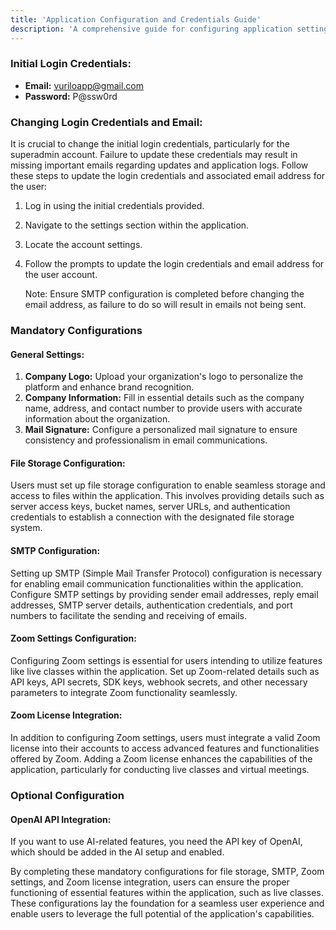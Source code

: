 ```yaml
---
title: 'Application Configuration and Credentials Guide'
description: 'A comprehensive guide for configuring application settings and credentials.'
---
```


### Initial Login Credentials:

- **Email:** vuriloapp@gmail.com
- **Password:** P@ssw0rd

### Changing Login Credentials and Email:

It is crucial to change the initial login credentials, particularly for the superadmin account. Failure to update these credentials may result in missing important emails regarding updates and application logs. Follow these steps to update the login credentials and associated email address for the user:

1. Log in using the initial credentials provided.
2. Navigate to the settings section within the application.
3. Locate the account settings.
4. Follow the prompts to update the login credentials and email address for the user account.
   
   Note: Ensure SMTP configuration is completed before changing the email address, as failure to do so will result in emails not being sent.

### Mandatory Configurations

#### General Settings:
1. **Company Logo:** Upload your organization's logo to personalize the platform and enhance brand recognition.
2. **Company Information:** Fill in essential details such as the company name, address, and contact number to provide users with accurate information about the organization.
3. **Mail Signature:** Configure a personalized mail signature to ensure consistency and professionalism in email communications.

#### File Storage Configuration:
Users must set up file storage configuration to enable seamless storage and access to files within the application. This involves providing details such as server access keys, bucket names, server URLs, and authentication credentials to establish a connection with the designated file storage system.

#### SMTP Configuration:
Setting up SMTP (Simple Mail Transfer Protocol) configuration is necessary for enabling email communication functionalities within the application. Configure SMTP settings by providing sender email addresses, reply email addresses, SMTP server details, authentication credentials, and port numbers to facilitate the sending and receiving of emails.

#### Zoom Settings Configuration:
Configuring Zoom settings is essential for users intending to utilize features like live classes within the application. Set up Zoom-related details such as API keys, API secrets, SDK keys, webhook secrets, and other necessary parameters to integrate Zoom functionality seamlessly.

#### Zoom License Integration:
In addition to configuring Zoom settings, users must integrate a valid Zoom license into their accounts to access advanced features and functionalities offered by Zoom. Adding a Zoom license enhances the capabilities of the application, particularly for conducting live classes and virtual meetings.

### Optional Configuration

#### OpenAI API Integration:
If you want to use AI-related features, you need the API key of OpenAI, which should be added in the AI setup and enabled.

By completing these mandatory configurations for file storage, SMTP, Zoom settings, and Zoom license integration, users can ensure the proper functioning of essential features within the application, such as live classes. These configurations lay the foundation for a seamless user experience and enable users to leverage the full potential of the application's capabilities.
